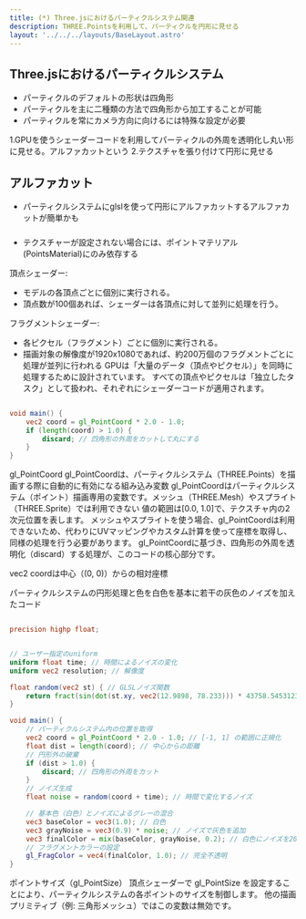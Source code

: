 ```yaml
---
title: (*) Three.jsにおけるパーティクルシステム関連
description: THREE.Pointsを利用して、パーティクルを円形に見せる
layout: '../../../layouts/BaseLayout.astro'
---
```


## Three.jsにおけるパーティクルシステム
- パーティクルのデフォルトの形状は四角形
- パーティクルを主に二種類の方法で四角形から加工することが可能
- パーティクルを常にカメラ方向に向けるには特殊な設定が必要

1.GPUを使うシェーダーコードを利用してパーティクルの外周を透明化し丸い形に見せる。アルファカットという
2.テクスチャを張り付けて円形に見せる

## アルファカット
- パーティクルシステムにglslを使って円形にアルファカットするアルファカットが簡単かも


### 
- テクスチャーが設定されない場合には、ポイントマテリアル(PointsMaterial)にのみ依存する

頂点シェーダー:
- モデルの各頂点ごとに個別に実行される。
- 頂点数が100個あれば、シェーダーは各頂点に対して並列に処理を行う。

フラグメントシェーダー:
- 各ピクセル（フラグメント）ごとに個別に実行される。
- 描画対象の解像度が1920x1080であれば、約200万個のフラグメントごとに処理が並列に行われる
GPUは「大量のデータ（頂点やピクセル）」を同時に処理するために設計されています。
すべての頂点やピクセルは「独立したタスク」として扱われ、それぞれにシェーダーコードが適用されます。




```glsl

void main() {
    vec2 coord = gl_PointCoord * 2.0 - 1.0;
    if (length(coord) > 1.0) {
        discard; // 四角形の外周をカットして丸にする
    }
}

```



gl_PointCoord
gl_PointCoordは、パーティクルシステム（THREE.Points）を描画する際に自動的に有効になる組み込み変数
gl_PointCoordはパーティクルシステム（ポイント）描画専用の変数です。メッシュ（THREE.Mesh）やスプライト（THREE.Sprite）では利用できない
値の範囲は[0.0, 1.0]で、テクスチャ内の2次元位置を表します。
メッシュやスプライトを使う場合、gl_PointCoordは利用できないため、代わりにUVマッピングやカスタム計算を使って座標を取得し、同様の処理を行う必要があります。
gl_PointCoordに基づき、四角形の外周を透明化（discard）する処理が、このコードの核心部分です。

vec2 coordは中心（(0, 0)）からの相対座標




パーティクルシステムの円形処理と色を白色を基本に若干の灰色のノイズを加えたコード



```glsl

precision highp float;


// ユーザー指定のuniform
uniform float time; // 時間によるノイズの変化
uniform vec2 resolution; // 解像度

float random(vec2 st) { // GLSLノイズ関数
    return fract(sin(dot(st.xy, vec2(12.9898, 78.233))) * 43758.5453123);
}

void main() {
    // パーティクルシステム内の位置を取得
    vec2 coord = gl_PointCoord * 2.0 - 1.0; // [-1, 1] の範囲に正規化
    float dist = length(coord); // 中心からの距離
    // 円形外の破棄
    if (dist > 1.0) {
        discard; // 四角形の外周をカット
    }
    // ノイズ生成
    float noise = random(coord + time); // 時間で変化するノイズ

    // 基本色（白色）とノイズによるグレーの混合
    vec3 baseColor = vec3(1.0); // 白色
    vec3 grayNoise = vec3(0.9) * noise; // ノイズで灰色を追加
    vec3 finalColor = mix(baseColor, grayNoise, 0.2); // 白色にノイズを20%加える
    // フラグメントカラーの設定
    gl_FragColor = vec4(finalColor, 1.0); // 完全不透明
}

```



ポイントサイズ（gl_PointSize）
頂点シェーダーで gl_PointSize を設定することにより、パーティクルシステムの各ポイントのサイズを制御します。
他の描画プリミティブ（例: 三角形メッシュ）ではこの変数は無効です。
